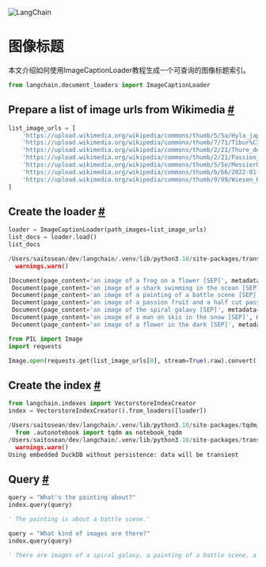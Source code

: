 

<Head>
  <script>
    {
      `(function() {
         var _hmt = _hmt || [];
(function() {
  var hm = document.createElement("script");
  hm.src = "https://hm.baidu.com/hm.js?e60fb290e204e04c5cb6f79b0ac1e697";
  var s = document.getElementsByTagName("script")[0]; 
  s.parentNode.insertBefore(hm, s);
})();
       })();`
    }
  </script>
</Head>

![LangChain](https://pica.zhimg.com/50/v2-56e8bbb52aa271012541c1fe1ceb11a2_r.gif)




图像标题
============================================================

本文介绍如何使用ImageCaptionLoader教程生成一个可查询的图像标题索引。
 







```python
from langchain.document_loaders import ImageCaptionLoader

```







 Prepare a list of image urls from Wikimedia
 [#](#prepare-a-list-of-image-urls-from-wikimedia "Permalink to this headline")
-----------------------------------------------------------------------------------------------------------------------------







```python
list_image_urls = [
    'https://upload.wikimedia.org/wikipedia/commons/thumb/5/5a/Hyla_japonica_sep01.jpg/260px-Hyla_japonica_sep01.jpg',
    'https://upload.wikimedia.org/wikipedia/commons/thumb/7/71/Tibur%C3%B3n_azul_%28Prionace_glauca%29%2C_canal_Fayal-Pico%2C_islas_Azores%2C_Portugal%2C_2020-07-27%2C_DD_14.jpg/270px-Tibur%C3%B3n_azul_%28Prionace_glauca%29%2C_canal_Fayal-Pico%2C_islas_Azores%2C_Portugal%2C_2020-07-27%2C_DD_14.jpg',
    'https://upload.wikimedia.org/wikipedia/commons/thumb/2/21/Thure_de_Thulstrup_-_Battle_of_Shiloh.jpg/251px-Thure_de_Thulstrup_-_Battle_of_Shiloh.jpg',
    'https://upload.wikimedia.org/wikipedia/commons/thumb/2/21/Passion_fruits_-_whole_and_halved.jpg/270px-Passion_fruits_-_whole_and_halved.jpg',
    'https://upload.wikimedia.org/wikipedia/commons/thumb/5/5e/Messier83_-_Heic1403a.jpg/277px-Messier83_-_Heic1403a.jpg',
    'https://upload.wikimedia.org/wikipedia/commons/thumb/b/b6/2022-01-22_Men%27s_World_Cup_at_2021-22_St._Moritz%E2%80%93Celerina_Luge_World_Cup_and_European_Championships_by_Sandro_Halank%E2%80%93257.jpg/288px-2022-01-22_Men%27s_World_Cup_at_2021-22_St._Moritz%E2%80%93Celerina_Luge_World_Cup_and_European_Championships_by_Sandro_Halank%E2%80%93257.jpg',
    'https://upload.wikimedia.org/wikipedia/commons/thumb/9/99/Wiesen_Pippau_%28Crepis_biennis%29-20220624-RM-123950.jpg/224px-Wiesen_Pippau_%28Crepis_biennis%29-20220624-RM-123950.jpg',
]

```








 Create the loader
 [#](#create-the-loader "Permalink to this headline")
-------------------------------------------------------------------------







```python
loader = ImageCaptionLoader(path_images=list_image_urls)
list_docs = loader.load()
list_docs

```








```python
/Users/saitosean/dev/langchain/.venv/lib/python3.10/site-packages/transformers/generation/utils.py:1313: UserWarning: Using `max_length`'s default (20) to control the generation length. This behaviour is deprecated and will be removed from the config in v5 of Transformers -- we recommend using `max_new_tokens` to control the maximum length of the generation.
  warnings.warn()

```






```python
[Document(page_content='an image of a frog on a flower [SEP]', metadata={'image_path': 'https://upload.wikimedia.org/wikipedia/commons/thumb/5/5a/Hyla_japonica_sep01.jpg/260px-Hyla_japonica_sep01.jpg'}),
 Document(page_content='an image of a shark swimming in the ocean [SEP]', metadata={'image_path': 'https://upload.wikimedia.org/wikipedia/commons/thumb/7/71/Tibur%C3%B3n_azul_%28Prionace_glauca%29%2C_canal_Fayal-Pico%2C_islas_Azores%2C_Portugal%2C_2020-07-27%2C_DD_14.jpg/270px-Tibur%C3%B3n_azul_%28Prionace_glauca%29%2C_canal_Fayal-Pico%2C_islas_Azores%2C_Portugal%2C_2020-07-27%2C_DD_14.jpg'}),
 Document(page_content='an image of a painting of a battle scene [SEP]', metadata={'image_path': 'https://upload.wikimedia.org/wikipedia/commons/thumb/2/21/Thure_de_Thulstrup_-_Battle_of_Shiloh.jpg/251px-Thure_de_Thulstrup_-_Battle_of_Shiloh.jpg'}),
 Document(page_content='an image of a passion fruit and a half cut passion [SEP]', metadata={'image_path': 'https://upload.wikimedia.org/wikipedia/commons/thumb/2/21/Passion_fruits_-_whole_and_halved.jpg/270px-Passion_fruits_-_whole_and_halved.jpg'}),
 Document(page_content='an image of the spiral galaxy [SEP]', metadata={'image_path': 'https://upload.wikimedia.org/wikipedia/commons/thumb/5/5e/Messier83_-_Heic1403a.jpg/277px-Messier83_-_Heic1403a.jpg'}),
 Document(page_content='an image of a man on skis in the snow [SEP]', metadata={'image_path': 'https://upload.wikimedia.org/wikipedia/commons/thumb/b/b6/2022-01-22_Men%27s_World_Cup_at_2021-22_St._Moritz%E2%80%93Celerina_Luge_World_Cup_and_European_Championships_by_Sandro_Halank%E2%80%93257.jpg/288px-2022-01-22_Men%27s_World_Cup_at_2021-22_St._Moritz%E2%80%93Celerina_Luge_World_Cup_and_European_Championships_by_Sandro_Halank%E2%80%93257.jpg'}),
 Document(page_content='an image of a flower in the dark [SEP]', metadata={'image_path': 'https://upload.wikimedia.org/wikipedia/commons/thumb/9/99/Wiesen_Pippau_%28Crepis_biennis%29-20220624-RM-123950.jpg/224px-Wiesen_Pippau_%28Crepis_biennis%29-20220624-RM-123950.jpg'})]

```










```python
from PIL import Image
import requests

Image.open(requests.get(list_image_urls[0], stream=True).raw).convert('RGB')

```








 Create the index
 [#](#create-the-index "Permalink to this headline")
-----------------------------------------------------------------------







```python
from langchain.indexes import VectorstoreIndexCreator
index = VectorstoreIndexCreator().from_loaders([loader])

```








```python
/Users/saitosean/dev/langchain/.venv/lib/python3.10/site-packages/tqdm/auto.py:21: TqdmWarning: IProgress not found. Please update jupyter and ipywidgets. See https://ipywidgets.readthedocs.io/en/stable/user_install
  from .autonotebook import tqdm as notebook_tqdm
/Users/saitosean/dev/langchain/.venv/lib/python3.10/site-packages/transformers/generation/utils.py:1313: UserWarning: Using `max_length`'s default (20) to control the generation length. This behaviour is deprecated and will be removed from the config in v5 of Transformers -- we recommend using `max_new_tokens` to control the maximum length of the generation.
  warnings.warn()
Using embedded DuckDB without persistence: data will be transient

```








 Query
 [#](#query "Permalink to this headline")
-------------------------------------------------







```python
query = "What's the painting about?"
index.query(query)

```








```python
' The painting is about a battle scene.'

```










```python
query = "What kind of images are there?"
index.query(query)

```








```python
' There are images of a spiral galaxy, a painting of a battle scene, a flower in the dark, and a frog on a flower.'

```









